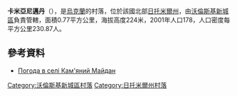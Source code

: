 {{coord|50|31|5|N|27|52|46|E|scale:30000|display=title}}

'''卡米亞尼邁丹'''（{{lang-uk|Кам'яний Майдан}}），是[[烏克蘭|烏克蘭]]的村落，位於該國北部[[日托米爾州|日托米爾州]]，由[[沃倫斯基新城區|沃倫斯基新城區]]負責管轄，面積0.77平方公里，海拔高度224米，2001年人口178，人口密度每平方公里230.87人。

==參考資料==
* [http://weather.in.ua/ua/zhitomirskaja/9938 Погода в селі Кам'яний Майдан] {{Wayback|url=http://weather.in.ua/ua/zhitomirskaja/9938 |date=20200804062044 }}

{{DEFAULTSORT:Кам'яний Майдан}}
[[Category:沃倫斯基新城區村落|Category:沃倫斯基新城區村落]]
[[Category:日托米爾州村落|Category:日托米爾州村落]]


{{Zhytomyr-geo-stub}}